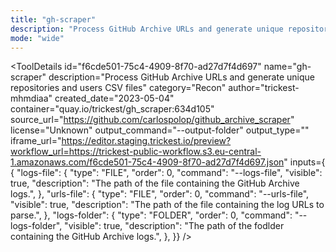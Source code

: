 ```yaml
---
title: "gh-scraper"
description: "Process GitHub Archive URLs and generate unique repositories and users CSV files"
mode: "wide"
---
```



<ToolDetails
  id="f6cde501-75c4-4909-8f70-ad27d7f4d697"
  name="gh-scraper"
  description="Process GitHub Archive URLs and generate unique repositories and users CSV files"
  category="Recon"
  author="trickest-mhmdiaa"
  created_date="2023-05-04"
  container="quay.io/trickest/gh_scraper:634d105"
  source_url="https://github.com/carlospolop/github_archive_scraper"
  license="Unknown"
  output_command="--output-folder"
  output_type=""
  iframe_url="https://editor.staging.trickest.io/preview?workflow_url=https://trickest-public-workflow.s3.eu-central-1.amazonaws.com/f6cde501-75c4-4909-8f70-ad27d7f4d697.json"
  inputs={ {
  "logs-file": {
    "type": "FILE",
    "order": 0,
    "command": "--logs-file",
    "visible": true,
    "description": "The path of the file containing the GitHub Archive logs.",
  },
  "urls-file": {
    "type": "FILE",
    "order": 0,
    "command": "--urls-file",
    "visible": true,
    "description": "The path of the file containing the log URLs to parse.",
  },
  "logs-folder": {
    "type": "FOLDER",
    "order": 0,
    "command": "--logs-folder",
    "visible": true,
    "description": "The path of the fodlder containing the GitHub Archive logs.",
  },
}}
/>